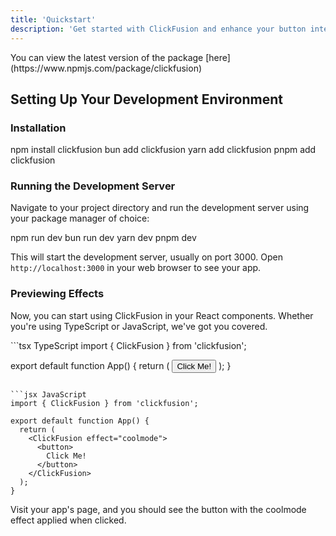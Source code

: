 ```yaml
---
title: 'Quickstart'
description: 'Get started with ClickFusion and enhance your button interactions'
---
```


<Note>
  You can view the latest version of the package [here](https://www.npmjs.com/package/clickfusion)
</Note>

## Setting Up Your Development Environment

### Installation

<CodeGroup>
  <CodeBlock filename="Using npm">
  npm install clickfusion
  </CodeBlock>

  <CodeBlock filename="Using bun">
  bun add clickfusion
  </CodeBlock>

  <CodeBlock filename="Using yarn">
  yarn add clickfusion
  </CodeBlock>

  <CodeBlock filename="Using pnpm">
  pnpm add clickfusion
  </CodeBlock>
</CodeGroup>

### Running the Development Server

Navigate to your project directory and run the development server using your package manager of choice:

<CodeGroup>
  <CodeBlock filename="Using npm">
  npm run dev
  </CodeBlock>

  <CodeBlock filename="Using bun">
  bun run dev
  </CodeBlock>

  <CodeBlock filename="Using yarn">
  yarn dev
  </CodeBlock>

  <CodeBlock filename="Using pnpm">
  pnpm dev
  </CodeBlock>
</CodeGroup>


This will start the development server, usually on port 3000. Open `http://localhost:3000` in your web browser to see your app.

### Previewing Effects

Now, you can start using ClickFusion in your React components. Whether you're using TypeScript or JavaScript, we've got you covered.

<CodeGroup>
  ```tsx TypeScript
  import { ClickFusion } from 'clickfusion';

  export default function App() {
    return (
      <ClickFusion effect="coolmode">
        <button>
          Click Me!
        </button>
      </ClickFusion>
    );
  }
  ```

  ```jsx JavaScript
import { ClickFusion } from 'clickfusion';

  export default function App() {
    return (
      <ClickFusion effect="coolmode">
        <button>
          Click Me!
        </button>
      </ClickFusion>
    );
  }
  ```
</CodeGroup>

Visit your app's page, and you should see the button with the coolmode effect applied when clicked.
